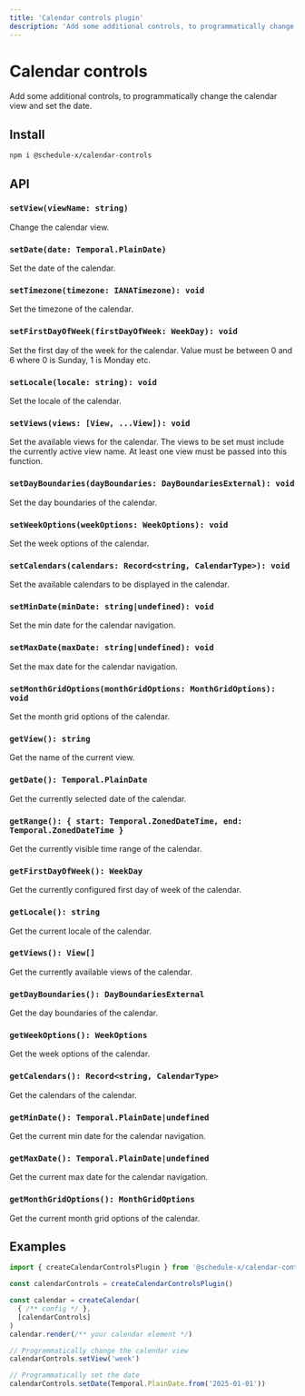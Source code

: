 ```yaml
---
title: 'Calendar controls plugin'
description: 'Add some additional controls, to programmatically change the calendar view, set the date, or update the calendar configuration.'
---
```


# Calendar controls

Add some additional controls, to programmatically change the calendar view and set the date.

## Install

```bash copy
npm i @schedule-x/calendar-controls
```

## API

### `setView(viewName: string)`

Change the calendar view.

### `setDate(date: Temporal.PlainDate)`

Set the date of the calendar.

### `setTimezone(timezone: IANATimezone): void`

Set the timezone of the calendar.

### `setFirstDayOfWeek(firstDayOfWeek: WeekDay): void`

Set the first day of the week for the calendar. Value must be between 0 and 6 where 0 is Sunday, 1 is Monday etc.

### `setLocale(locale: string): void`

Set the locale of the calendar.

### `setViews(views: [View, ...View]): void`

Set the available views for the calendar. The views to be set must include the currently active view name. At least one view must be passed into this function.

### `setDayBoundaries(dayBoundaries: DayBoundariesExternal): void`

Set the day boundaries of the calendar.

### `setWeekOptions(weekOptions: WeekOptions): void`

Set the week options of the calendar.

### `setCalendars(calendars: Record<string, CalendarType>): void`

Set the available calendars to be displayed in the calendar.

### `setMinDate(minDate: string|undefined): void`

Set the min date for the calendar navigation.

### `setMaxDate(maxDate: string|undefined): void`

Set the max date for the calendar navigation.

### `setMonthGridOptions(monthGridOptions: MonthGridOptions): void`

Set the month grid options of the calendar.

### `getView(): string`

Get the name of the current view.

### `getDate(): Temporal.PlainDate`

Get the currently selected date of the calendar.

### `getRange(): { start: Temporal.ZonedDateTime, end: Temporal.ZonedDateTime }`

Get the currently visible time range of the calendar.

### `getFirstDayOfWeek(): WeekDay`

Get the currently configured first day of week of the calendar.

### `getLocale(): string`

Get the current locale of the calendar.

### `getViews(): View[]`

Get the currently available views of the calendar.

### `getDayBoundaries(): DayBoundariesExternal`

Get the day boundaries of the calendar.

### `getWeekOptions(): WeekOptions`

Get the week options of the calendar.

### `getCalendars(): Record<string, CalendarType>`

Get the calendars of the calendar.

### `getMinDate(): Temporal.PlainDate|undefined`

Get the current min date for the calendar navigation.

### `getMaxDate(): Temporal.PlainDate|undefined`

Get the current max date for the calendar navigation.

### `getMonthGridOptions(): MonthGridOptions`

Get the current month grid options of the calendar.


## Examples

```js
import { createCalendarControlsPlugin } from '@schedule-x/calendar-controls'

const calendarControls = createCalendarControlsPlugin()

const calendar = createCalendar(
  { /** config */ },
  [calendarControls]
)
calendar.render(/** your calendar element */)

// Programmatically change the calendar view
calendarControls.setView('week')

// Programmatically set the date
calendarControls.setDate(Temporal.PlainDate.from('2025-01-01'))
```
